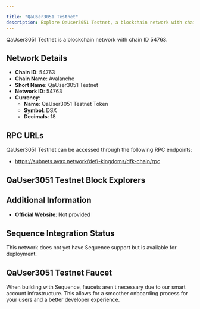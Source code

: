 ```yaml
---

title: "QaUser3051 Testnet"
description: Explore QaUser3051 Testnet, a blockchain network with chain ID 54763. Learn about its native currency, QaUser3051 Testnet Token, and how to interact with the network.
---
```




QaUser3051 Testnet is a blockchain network with chain ID 54763.

## Network Details

- **Chain ID**: 54763
- **Chain Name**: Avalanche
- **Short Name**: QaUser3051 Testnet
- **Network ID**: 54763
- **Currency**: 
  - **Name**: QaUser3051 Testnet Token
  - **Symbol**: DSX
  - **Decimals**: 18

## RPC URLs

QaUser3051 Testnet can be accessed through the following RPC endpoints:

- https://subnets.avax.network/defi-kingdoms/dfk-chain/rpc

## QaUser3051 Testnet Block Explorers



## Additional Information

- **Official Website**: Not provided

## Sequence Integration Status

This network does not yet have Sequence support but is available for deployment.

## QaUser3051 Testnet Faucet

When building with Sequence, faucets aren't necessary due to our smart account infrastructure. This allows for a smoother onboarding process for your users and a better developer experience.
